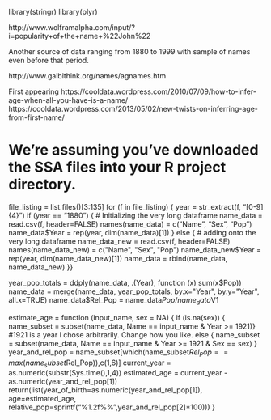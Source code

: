 library(stringr)
library(plyr)

http://www.wolframalpha.com/input/?i=popularity+of+the+name+%22John%22

Another source of data ranging from 1880 to 1999 with sample of names even before that period.

http://www.galbithink.org/names/agnames.htm

First appearing 
https://cooldata.wordpress.com/2010/07/09/how-to-infer-age-when-all-you-have-is-a-name/
https://cooldata.wordpress.com/2013/05/02/new-twists-on-inferring-age-from-first-name/

# We're assuming you've downloaded the SSA files into your R project directory.

file_listing = list.files()[3:135]
for (f in file_listing) {
  year = str_extract(f, "[0-9]{4}")
  if (year == "1880") { # Initializing the very long dataframe
    name_data = read.csv(f, header=FALSE)
    names(name_data) = c("Name", "Sex", "Pop")
    name_data$Year = rep(year, dim(name_data)[1]) }
  else { # adding onto the very long dataframe
    name_data_new = read.csv(f, header=FALSE)
    names(name_data_new) = c("Name", "Sex", "Pop")
    name_data_new$Year = rep(year, dim(name_data_new)[1])
    name_data = rbind(name_data, name_data_new)
  }}

year_pop_totals = ddply(name_data, .(Year), function (x) sum(x$Pop))
name_data = merge(name_data, year_pop_totals, by.x="Year", by.y="Year", all.x=TRUE)
name_data$Rel_Pop = name_data$Pop/name_data$V1

estimate_age = function (input_name, sex = NA) {
  if (is.na(sex)) {
    name_subset = subset(name_data, Name == input_name & Year >= 1921)} #1921 is a year I chose arbitrarily.  Change how you like.
  else {
    name_subset = subset(name_data, Name == input_name & Year >= 1921 & Sex == sex)
  }
  year_and_rel_pop = name_subset[which(name_subset$Rel_Pop == max(name_subset$Rel_Pop)),c(1,6)]
  current_year = as.numeric(substr(Sys.time(),1,4))
  estimated_age = current_year - as.numeric(year_and_rel_pop[1])
  return(list(year_of_birth=as.numeric(year_and_rel_pop[1]), age=estimated_age, relative_pop=sprintf("%1.2f%%",year_and_rel_pop[2]*100)))
}
